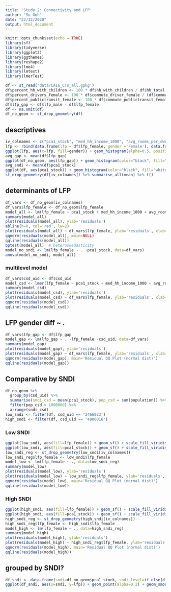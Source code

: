 ```yaml
---
title: 'Study 2: Connectivity and LFP'
author: "Su Goh"
date: "22/12/2020"
output: html_document
---
```


```r
knitr::opts_chunk$set(echo = TRUE)
library(sf)
library(tidyverse)
library(ggplot2)
library(ggthemes)
library(reshape2)
library(lme4)
library(lmtest)
library(lmerTest)
```

```r
df <- st_read('data/CA16_CTs_all.gpkg')
df$percent_hh_with_children <- 100 * df$hh_with_children / df$hh_total
df$percent_drivers_female <- 100 * df$commute_driver_female / (df$commute_driver_male + df$commute_driver_female)
df$percent_publictransit_female <- 100 * df$commute_publictransit_female / (df$commute_publictransit_male + df$commute_publictransit_female)
df$lfp_gap <- df$lfp_male - df$lfp_female
df <- na.omit(df)
df_no_geom <- st_drop_geometry(df)
```
## descriptives
```r
iv_colnames <- c("pca1_stock", "med_hh_income_1000", "avg_rooms_per_dwelling", "percent_hh_with_children", "percent_drivers_female", "percent_publictransit_female")
lfp <- rbind(data.frame(lfp = df$lfp_female, gender ='Female'), data.frame(lfp = df$lfp_male, gender ='Male'))
ggplot(lfp, aes(x=lfp, fill=gender)) + geom_histogram(alpha=0.5, position="identity") + scale_x_continuous(breaks=seq(0,100,10)) + labs(x='LFP (%)') 
avg_gap <- mean(df$lfp_gap)
ggplot(df_no_geom, aes(lfp_gap)) + geom_histogram(color="black", fill="white", binwidth = 2) + geom_vline(xintercept = avg_gap, color='red') + labs(x='percentage points')
avg_sndi <- mean(df$pca1_stock)
ggplot(df, aes(pca1_stock)) + geom_histogram(color="black", fill="white") + geom_vline(xintercept=avg_sndi, color='red') + labs(x='SNDI') 
st_drop_geometry(df[iv_colnames]) %>% summarise_all(mean) %>% t()
```


## determinants of LFP
```r
df_vars <- df_no_geom[iv_colnames]
df_vars$lfp_female <- df_no_geom$lfp_female
model_all <- lm(lfp_female ~ pca1_stock + med_hh_income_1000 + avg_rooms_per_dwelling + percent_hh_with_children + percent_drivers_female + percent_publictransit_female , data=df_vars)
summary(model_all)
plot(residuals(model_all), ylab='residuals')
abline(h=0, col='red', lw=2)
plot(residuals(model_all) ~ df_vars$lfp_female, ylab='residuals', xlab='fitted value')
qqnorm(residuals(model_all), main=NULL)
qqline(residuals(model_all))
bptest(model_all)  # heteroskedasticity
model_no_sndi <- lm(lfp_female ~ . -pca1_stock, data=df_vars)
anova(model_no_sndi, model_all)
```

### multilevel model
```r
df_vars$csd_uid <- df$csd_uid
model_csd <- lmer(lfp_female ~ pca1_stock + med_hh_income_1000 + avg_rooms_per_dwelling + percent_hh_with_children + percent_drivers_female + percent_publictransit_female + (1 | csd_uid), data=df_vars)
summary(model_csd)
plot(residuals(model_csd), ylab='residuals')
plot(residuals(model_csd) ~ df_vars$lfp_female, ylab='residuals', xlab='fitted value')
qqnorm(residuals(model_csd))
qqline(residuals(model_csd))
```

## LFP gender diff ~ . 
```r
df_vars$lfp_gap <- df$lfp_gap
model_gap <- lm(lfp_gap ~ . -lfp_female -csd_uid, data=df_vars)
summary(model_gap)
plot(residuals(model_gap), ylab='residuals')
plot(residuals(model_gap) ~ df_vars$lfp_female, ylab='residuals', xlab='fitted value')
qqnorm(residuals(model_gap), main='Residual QQ Plot (normal dist)')
qqline(residuals(model_gap))
```


## Comparative by SNDI
```r
df_no_geom %>% 
  group_by(csd_uid) %>% 
  summarise(sndi_csd = mean(pca1_stock), pop_csd = sum(population)) %>% 
  filter(pop_csd > 1000000) %>%
  arrange(sndi_csd)
low_sndi <- filter(df, csd_uid == '2466023')
high_sndi <- filter(df, csd_uid == '4806016')
```

### Low SNDI
```r
ggplot(low_sndi, aes(fill=lfp_female)) + geom_sf() + scale_fill_viridis_b() + labs(fill='LFP (%)') +  theme(axis.text.x = element_blank(), axis.text.y = element_blank(), axis.ticks = element_blank(), rect = element_blank())
ggplot(low_sndi, aes(fill=pca1_stock)) + geom_sf() + scale_fill_viridis_b() + labs(fill='SNDI')+  theme(axis.text.x = element_blank(), axis.text.y = element_blank(), axis.ticks = element_blank(), rect = element_blank())
low_sndi_reg <- st_drop_geometry(low_sndi[iv_colnames])
low_sndi_reg$lfp_female <- low_sndi$lfp_female
model_low <- lm(lfp_female ~ ., data=low_sndi_reg)
summary(model_low)
plot(residuals(model_low), ylab='residuals')
plot(residuals(model_low) ~ low_sndi_reg$lfp_female, ylab='residuals', xlab='fitted value')
qqnorm(residuals(model_low), main='Residual QQ Plot (normal dist)')
qqline(residuals(model_low))
```

### High SNDI
```r
ggplot(high_sndi, aes(fill=lfp_female)) + geom_sf() + scale_fill_viridis_b() + labs(fill='LFP (%)') +  theme(axis.text.x = element_blank(), axis.text.y = element_blank(), axis.ticks = element_blank(), rect = element_blank())
ggplot(high_sndi, aes(fill=pca1_stock)) + geom_sf() + scale_fill_viridis_b() + labs(fill='SNDI') +  theme(axis.text.x = element_blank(), axis.text.y = element_blank(), axis.ticks = element_blank(), rect = element_blank())
high_sndi_reg <- st_drop_geometry(high_sndi[iv_colnames])
high_sndi_reg$lfp_female <- high_sndi$lfp_female
model_high <- lm(lfp_female ~ ., data=high_sndi_reg)
summary(model_high)
plot(residuals(model_high), ylab='residuals')
plot(residuals(model_high) ~ high_sndi_reg$lfp_female, ylab='residuals', xlab='fitted value')
qqnorm(residuals(model_high), main='Residual QQ Plot (normal dist)')
qqline(residuals(model_high))
```

## grouped by SNDI?
```r
df_sndi <- data.frame(sndi=df_no_geom$pca1_stock, sndi_level=if_else(df_no_geom$pca1_stock<2.52, '>= avg', '< avg'), lfp=df_no_geom$lfp_female)
ggplot(df_sndi, aes(x=sndi, y=lfp)) + geom_point(alpha=0.2) + geom_smooth(method='lm', se=FALSE, aes(color = sndi_level)) + labs(y='Female LFP (%)', x='SNDI', color='SNDI') +theme_bw() 
```

